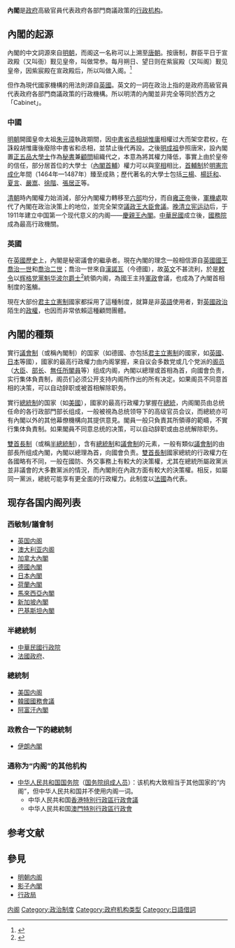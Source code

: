 {{noteTA
|1=zh:佐治;zh-hans:乔治;zh-hk:佐治;zh-sg:乔治;zh-tw:喬治;zh-cn:乔治
|2=zh-cn:澳大利亚;zh-hk:澳洲;
}}
{{Multiple issues|
{{Original Research|time=2021-06-12}}
{{Refimprove|time=2021-06-11T23:50:35+00:00}}
}}

{{行政部門}}
'''內閣'''是[[政府|政府]]高級官員代表政府各部門商議政策的[[行政机构|行政机构]]。
 
==內閣的起源==
內閣的中文詞源來自[[明朝|明朝]]，而阁这一名称可以上溯至[[唐朝|唐朝]]。按唐制，群臣平日于宣政殿（又叫衙）觐见皇帝，叫做常参。每月朔日、望日则在紫宸殿（又叫阁）觐见皇帝，因紫宸殿在宣政殿后，所以叫做入阁。<ref>{{Cite book|title=《杜诗详注》|last=仇兆鳌|first=|publisher=中华书局|year=|isbn=|location=|pages=531}}</ref>

但作為現代國家機構的用法則源自[[英國|英國]]。英文的{{link-en|Cabinet|Cabinet (government)}}一詞在政治上指的是政府高級官員代表政府各部門商議政策的行政機構。所以明清的內閣並非完全等同於西方之「Cabinet」。  

===中國===
{{main|明朝內閣|清朝内阁}}
[[明朝|明朝]]開國皇帝太祖[[朱元璋|朱元璋]]執政期間，因[[明朝中書省|中書省]][[明朝丞相|丞相]][[胡惟庸|胡惟庸]]相權过大而架空君权，在誅殺胡惟庸後廢除中書省和丞相，並禁止後代再設。之後[[明成祖|明成祖]]參照唐宋，設內閣置[[正五品|正五品]][[大學士|大學士]]作為[[秘書|秘書]]兼[[顧問|顧問]]組織代之，本意為將其權力降低，事實上由於皇帝的信任，部分居首位的大學士（[[內閣首輔|內閣首輔]]）權力可以與[[宰相|宰相]]相比，[[首辅|首輔制]]於[[明憲宗|明憲宗]][[成化|成化]]年間（1464年—1487年）臻至成熟；歷代著名的大學士包括[[三楊_(明朝)|三楊]]、[[楊廷和|楊廷和]]、[[夏言|夏言]]、[[嚴嵩|嚴嵩]]、[[徐階|徐階]]、[[張居正|張居正]]等。

[[清朝|清朝]]時內閣權力始消減，部分內閣權力轉移至[[六部|六部]]均分，而自[[雍正帝|雍正帝]]後，[[軍機處|軍機處]]取代了內閣在政治決策上的地位，並完全架空[[議政王大臣會議|議政王大臣會議]]。[[晚清|晚清]][[立宪运动|立宪运动]]后，于1911年建立中国第一个现代意义的内阁——[[慶親王內閣|慶親王內閣]]。[[中華民國|中華民國]]成立後，[[中華民國國務院|國務院]]成為最高行政機關。

===英國===
{{main|西敏制}}
在[[英國歷史|英國歷史]]上，內閣是秘密議會的繼承者。現在內閣的理念一般相信源自[[英國國王|英國國王]][[乔治一世_(大不列颠)|喬治一世]]和[[乔治二世_(大不列颠)|喬治二世]]；喬治一世來自[[漢諾瓦|漢諾瓦]]（今德國），故[[英文|英文]]不甚流利，於是[[敕令|敕令]]以[[英国辉格党|辉格党]][[黨魁|黨魁]][[罗伯特·沃波尔|华波尔爵士]]<ref>{{Cite book|title=《香港民主制度發展研究》|last=陳麗君|first=|publisher=中華書局（香港）|year=|isbn=|location=|pages=193}}</ref>統領内阁，為國王主持[[軍政|軍政]]會議，也成為了內閣首相制度的濫觴。

現在大部份[[君主立憲制|君主立憲制]]國家都採用了這種制度，就算是非[[英語|英語]]使用者，對[[英國政治|英國政治]]陌生的[[政權|政權]]，也因而非常依賴這種顧問團體。

==內閣的種類==
實行[[議會制|議會制]]（或稱內閣制）的国家（如德國、亦包括[[君主立憲制|君主立憲制]]的國家，如[[英國|英國]]、[[日本|日本]]等國），國家的最高行政權力由内阁掌握，来自议会多数党或几个党派的[[阁员|阁员]]（[[大臣|大臣]]、[[部长|部长]]、[[無任所閣員|無任所閣員]]等）组成内阁，內閣以總理或首相為首，向國會负责，实行集体負責制，阁员们必须公开支持内阁所作出的所有决定。如果阁员不同意首相的决策，可以自动辞职或被首相解除职务。

實行[[總統制|總統制]]的国家（如[[美國|美國]]），國家的最高行政權力掌握在[[總統|總統]]，内阁閣员由总统任命的各行政部門部长组成，一般被視為总统领导下的高级官员会议，而總統亦可有內閣以外的其他幕僚機構向其提供意見。閣員一般只負責其所領導的範疇，不實行集体負責制。如果閣員不同意总统的决策，可以自动辞职或由总统解除职务。

[[雙首長制|雙首長制]]（或稱[[半總統制|半總統制]]），含有[[總統制|總統制]]和[[議會制|議會制]]的元素，一般有類似[[議會制|議會制]]的由部長所组成內閣，內閣以總理為首，向國會负责。[[雙首長制|雙首長制]]國家總統的行政權力在各國略有不同，一般在國防、外交事務上有較大的決策權，尤其在總統所屬政黨派並非議會的大多數黨派的情況，而內閣則在內政方面有較大的決策權。相反，如屬同一黨派，總統可能享有更全面的行政權力。此制度以[[法國|法國]]為代表。

==现存各国内阁列表==

===西敏制/議會制===
* [[英国内阁|英国内阁]]
* [[澳大利亚内阁|澳大利亚内阁]]
* [[加拿大內閣|加拿大內閣]]
* [[德國內閣|德國內閣]]
* [[日本內閣|日本內閣]]
* [[荷蘭內閣|荷蘭內閣]]
* [[馬來西亞內閣|馬來西亞內閣]]
* [[新加坡內閣|新加坡內閣]]
* [[巴基斯坦內閣|巴基斯坦內閣]]

===半總統制===
*[[中華民國|中華民國]][[行政院|行政院]]
*[[法國政府|法國政府]]、{{link-fr|法國行政機關|Ministère français}}

===總統制===
* [[美国内阁|美国内阁]]
* [[韓國國務會議|韓國國務會議]]
* [[阿富汗內閣|阿富汗內閣]]

===政教合一下的總統制===
* [[伊朗內閣|伊朗內閣]]

=== 通称为“内阁”的其他机构 ===
* [[中华人民共和国国务院|中华人民共和国国务院]]（[[中华人民共和国国务院组成人员|国务院组成人员]]）：该机构大致相当于其他国家的“内阁”，但中华人民共和国并不使用内阁一词。
** 中华人民共和国[[香港特別行政區行政會議|香港特別行政區行政會議]]
** 中华人民共和国[[澳門特別行政區行政會|澳門特別行政區行政會]]

== 参考文献 ==
{{Reflist}}

== 參見 ==
* [[明朝内阁|明朝内阁]]
* [[影子內閣|影子內閣]]
* [[行政局|行政局]]

[[Category:内阁|]]
[[Category:政治制度|Category:政治制度]]
[[Category:政府机构类型|Category:政府机构类型]]
[[Category:日語借詞|Category:日語借詞]]